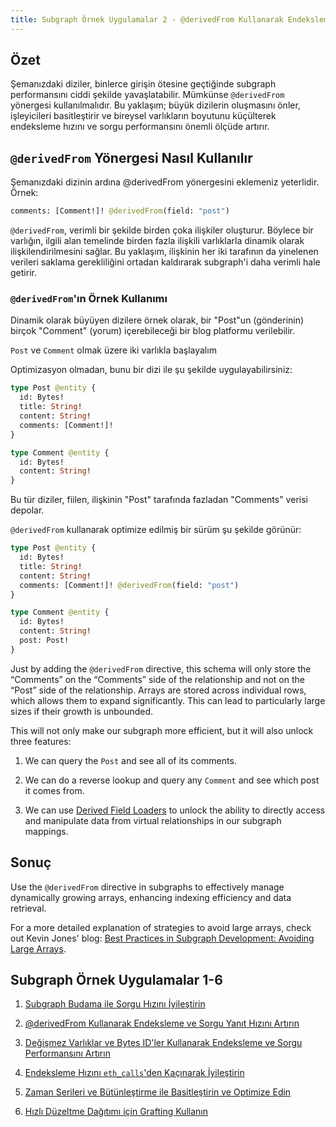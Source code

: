 ```yaml
---
title: Subgraph Örnek Uygulamalar 2 - @derivedFrom Kullanarak Endeksleme ve Sorgu Performansını İyileştirin
---
```


## Özet

Şemanızdaki diziler, binlerce girişin ötesine geçtiğinde subgraph performansını ciddi şekilde yavaşlatabilir. Mümkünse `@derivedFrom` yönergesi kullanılmalıdır. Bu yaklaşım; büyük dizilerin oluşmasını önler, işleyicileri basitleştirir ve bireysel varlıkların boyutunu küçülterek endeksleme hızını ve sorgu performansını önemli ölçüde artırır.

## `@derivedFrom` Yönergesi Nasıl Kullanılır

Şemanızdaki dizinin ardına @derivedFrom yönergesini eklemeniz yeterlidir. Örnek:

```graphql
comments: [Comment!]! @derivedFrom(field: "post")
```

`@derivedFrom`, verimli bir şekilde birden çoka ilişkiler oluşturur. Böylece bir varlığın, ilgili alan temelinde birden fazla ilişkili varlıklarla dinamik olarak ilişkilendirilmesini sağlar. Bu yaklaşım, ilişkinin her iki tarafının da yinelenen verileri saklama gerekliliğini ortadan kaldırarak subgraph'i daha verimli hale getirir.

### `@derivedFrom`'ın Örnek Kullanımı

Dinamik olarak büyüyen dizilere örnek olarak, bir "Post"un (gönderinin) birçok "Comment" (yorum) içerebileceği bir blog platformu verilebilir.

`Post` ve `Comment` olmak üzere iki varlıkla başlayalım

Optimizasyon olmadan, bunu bir dizi ile şu şekilde uygulayabilirsiniz:

```graphql
type Post @entity {
  id: Bytes!
  title: String!
  content: String!
  comments: [Comment!]!
}

type Comment @entity {
  id: Bytes!
  content: String!
}
```

Bu tür diziler, fiilen, ilişkinin "Post" tarafında fazladan "Comments" verisi depolar.

`@derivedFrom` kullanarak optimize edilmiş bir sürüm şu şekilde görünür:

```graphql
type Post @entity {
  id: Bytes!
  title: String!
  content: String!
  comments: [Comment!]! @derivedFrom(field: "post")
}

type Comment @entity {
  id: Bytes!
  content: String!
  post: Post!
}
```

Just by adding the `@derivedFrom` directive, this schema will only store the “Comments” on the “Comments” side of the relationship and not on the “Post” side of the relationship. Arrays are stored across individual rows, which allows them to expand significantly. This can lead to particularly large sizes if their growth is unbounded.

This will not only make our subgraph more efficient, but it will also unlock three features:

1. We can query the `Post` and see all of its comments.

2. We can do a reverse lookup and query any `Comment` and see which post it comes from.

3. We can use [Derived Field Loaders](/subgraphs/developing/creating/graph-ts/api/#looking-up-derived-entities) to unlock the ability to directly access and manipulate data from virtual relationships in our subgraph mappings.

## Sonuç

Use the `@derivedFrom` directive in subgraphs to effectively manage dynamically growing arrays, enhancing indexing efficiency and data retrieval.

For a more detailed explanation of strategies to avoid large arrays, check out Kevin Jones' blog: [Best Practices in Subgraph Development: Avoiding Large Arrays](https://thegraph.com/blog/improve-subgraph-performance-avoiding-large-arrays/).

## Subgraph Örnek Uygulamalar 1-6

1. [Subgraph Budama ile Sorgu Hızını İyileştirin](/subgraphs/cookbook/pruning/)

2. [@derivedFrom Kullanarak Endeksleme ve Sorgu Yanıt Hızını Artırın](/subgraphs/cookbook/derivedfrom/)

3. [Değişmez Varlıklar ve Bytes ID'ler Kullanarak Endeksleme ve Sorgu Performansını Artırın](/subgraphs/cookbook/immutable-entities-bytes-as-ids/)

4. [Endeksleme Hızını `eth_calls`'den Kaçınarak İyileştirin](/subgraphs/cookbook/avoid-eth-calls/)

5. [Zaman Serileri ve Bütünleştirme ile Basitleştirin ve Optimize Edin](/subgraphs/cookbook/timeseries/)

6. [Hızlı Düzeltme Dağıtımı için Grafting Kullanın](/subgraphs/cookbook/grafting-hotfix/)

